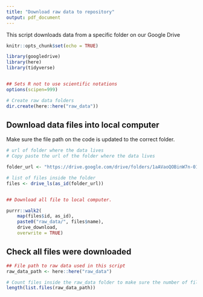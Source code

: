 ```yaml
---
title: "Download raw data to repository"
output: pdf_document
---
```


This script downloads data from a specific folder on our Google Drive

```r
knitr::opts_chunk$set(echo = TRUE)

library(googledrive)
library(here)
library(tidyverse)


## Sets R not to use scientific notations
options(scipen=999) 

# Create raw data folders 
dir.create(here::here("raw_data"))

```

## Download data files into local computer

Make sure the file path on the code is updated to the correct folder.

```r
# url of folder where the data lives
# Copy paste the url of the folder where the data lives

folder_url <- "https://drive.google.com/drive/folders/1aAVaoQOBinW7n-01RIBSq_AFbKdthAqJ"

# list of files inside the folder
files <- drive_ls(as_id(folder_url))


## Download all file to local computer. 

purrr::walk2(
    map(files$id, as_id),
    paste0("raw_data/", files$name),
    drive_download,
    overwrite = TRUE)

```

## Check all files were downloaded

```r
## File path to raw data used in this script
raw_data_path <- here::here("raw_data")

# Count files inside the raw_data folder to make sure the number of files downloaded is what is expected.
length(list.files(raw_data_path))

```
